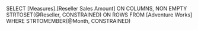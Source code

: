 SELECT	[Measures].[Reseller Sales Amount] ON COLUMNS,
		NON EMPTY 
		STRTOSET(@Reseller, CONSTRAINED)
		ON ROWS
FROM 
	[Adventure Works]
WHERE
	STRTOMEMBER(@Month, CONSTRAINED)
